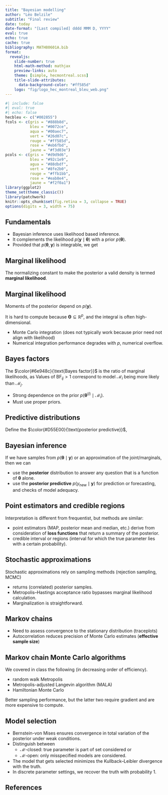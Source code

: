 ```yaml
---
title: "Bayesian modelling"
author: "Léo Belzile"
subtitle: "Final review"
date: today
date-format: "[Last compiled] dddd MMM D, YYYY"
eval: true
echo: true
cache: true
bibliography: MATH80601A.bib
format:
  revealjs:
    slide-number: true
    html-math-method: mathjax
    preview-links: auto
    theme: [simple, hecmontreal.scss]
    title-slide-attributes:
      data-background-color: "#ff585d"
    logo: "fig/logo_hec_montreal_bleu_web.png"
---
```



```r
#| include: false
#| eval: true
#| echo: false
hecbleu <- c("#002855")
fcols <- c(gris = "#888b8d",
           bleu = "#0072ce",
           aqua = "#00aec7",
           vert = "#26d07c",
           rouge = "#ff585d",
           rose = "#eb6fbd",
           jaune = "#f3d03e")
pcols <- c(gris = "#d9d9d6",
           bleu = "#92c1e9",
           agua = "#88dbdf",
           vert = "#8fe2b0",
           rouge = "#ffb1bb",
           rose = "#eab8e4",
           jaune = "#f2f0a1")
library(ggplot2)
theme_set(theme_classic())
library(patchwork)
knitr::opts_chunk$set(fig.retina = 3, collapse = TRUE)
options(digits = 3, width = 75)
```

## Fundamentals

- Bayesian inference uses likelihood based inference.
- It complements the likelihood $p(\boldsymbol{y} \mid \boldsymbol{\theta})$ with a prior $p(\boldsymbol{\theta})$.
- Provided that $p(\boldsymbol{\theta}, \boldsymbol{y})$ is integrable, we get
\begin{align*}
p(\boldsymbol{\theta} \mid \boldsymbol{y}) \stackrel{\boldsymbol{\theta}}{\propto} p(\boldsymbol{y} \mid \boldsymbol{\theta})p(\boldsymbol{\theta}).
\end{align*}

## Marginal likelihood

The normalizing constant 
\begin{align*}
p(\boldsymbol{y}) = \int_{\boldsymbol{\Theta}} p(\boldsymbol{y} \mid \boldsymbol{\theta})p(\boldsymbol{\theta}) \mathrm{d} \boldsymbol{\theta}
\end{align*}
to make the posterior a valid density is termed **marginal likelihood**.

## Marginal likelihood

Moments of the posterior depend on $p(\boldsymbol{y})$. 

It is hard to compute because $\boldsymbol{\Theta} \subseteq \mathbb{R}^p$, and the integral is often high-dimensional.

- Monte Carlo integration (does not typically work because prior need not align with likelihood)
- Numerical integration performance degrades with $p$, numerical overflow.



## Bayes factors 

The $\color{#6e948c}{\text{Bayes factor}}$ is the ratio of marginal likelihoods, as
\begin{align*}
p(\boldsymbol{y} \mid \mathcal{M}_i) = \int p(y \mid \boldsymbol{\theta}^{(i)}, \mathcal{M}_i) p( \boldsymbol{\theta}^{(i)} \mid \mathcal{M}_i) \mathrm{d}  \boldsymbol{\theta}^{(i)}.
\end{align*}
Values of $\mathsf{BF}_{ij}>1$ correspond to model $\mathcal{M}_i$ being more likely than $\mathcal{M}_j$.

- Strong dependence on the prior $p(\boldsymbol{\theta}^{(i)} \mid \mathcal{M}_i)$.
- Must use proper priors.

## Predictive distributions

Define the $\color{#D55E00}{\text{posterior predictive}}$,
\begin{align*}
p(y_{\text{new}}\mid \boldsymbol{y}) = \int_{\boldsymbol{\Theta}} p(y_{\text{new}} \mid \boldsymbol{\theta}) \color{#D55E00}{p(\boldsymbol{\theta} \mid \boldsymbol{y})} \mathrm{d} \boldsymbol{\theta}
\end{align*}

## Bayesian inference

If we have samples from $p(\boldsymbol{\theta} \mid \boldsymbol{y})$ or an approximation of the joint/marginals, then we can

- use the **posterior** distribution to answer any question that is a function of $\boldsymbol{\theta}$ alone.
- use the **posterior predictive** $p(y_{\text{new}}\mid \boldsymbol{y})$ for prediction or forecasting, and checks of model adequacy.

## Point estimators and credible regions

Interpretation is different from frequentist, but methods are similar:

- point estimators (MAP, posterior mean and median, etc.) derive from consideration of **loss functions** that return a summary of the posterior.
- credible interval or regions (interval for which the true parameter lies with a certain probability).

## Stochastic approximations

Stochastic approximations rely on sampling methods (rejection sampling, MCMC)

- returns (correlated) posterior samples.
- Metropolis--Hastings acceptance ratio bypasses marginal likelihood calculation.
- Marginalization is straightforward.

## Markov chains

- Need to assess convergence to the stationary distribution (traceplots)
- Autocorrelation reduces precision of Monte Carlo estimates (**effective sample size**)

## Markov chain Monte Carlo algorithms

We covered in class the following (in decreasing order of efficiency).

- random walk Metropolis
- Metropolis-adjusted Langevin algorithm (MALA)
- Hamiltonian Monte Carlo

Better sampling performance, but the latter two require gradient and are more expensive to compute.

## Model selection

- Bernstein-von Mises ensures convergence in total variation of the posterior under weak conditions.
- Distinguish between 
    - $\mathcal{M}$-closed: true parameter is part of set considered or 
    - $\mathcal{M}$-open: only misspecified models are considered.
- The model that gets selected minimizes the Kullback--Leibler divergence with the truth.
- In discrete parameter settings, we recover the truth with probability 1.

## References

